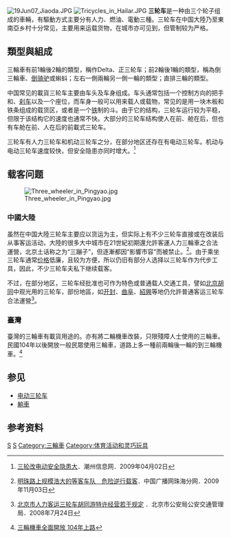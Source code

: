 {{NoteTA
|G1=Transport
}}
{{Otheruses}}
[[File:19Jun07_Jiaoda.JPG|thumb]]
[[File:Tricycles_in_Hailar.JPG|thumb]]
'''三轮车'''是一种由三个轮子组成的車輛，有驅動方式主要分有人力、燃油、電動三種。三轮车在中国大陸乃至東南亞乡村十分常见，主要用来运载货物，在城市亦可见到，但管制较为严格。

== 類型與組成 ==
三輪車有前1輪後2輪的類型，稱作Delta、正三轮车；前2輪後1輪的類型，稱為倒三輪車、[[倒骑驴|倒骑驴]]或蝌蚪；左右一側兩輪另一側一輪的類型；直排三輪的類型。

中国常见的載貨三轮车主要由车头及车身组成。车头通常包括一个控制方向的把手和、[[刹车|刹车]]以及一个座位，而车身一般可以用来载人或载物，常见的是用一块木板和铁条组成的载货区，或者是一个[[铁|铁]]制的斗。由于它的结构，三轮车运行较为平稳，但限于该结构它的速度也通常不快。大部分的三轮车结构使人在前、舱在后，但也有车舱在前、人在后的前載式三轮车。

三轮车有人力三轮车和机动三轮车之分，在部分地区还存在有电动三轮车。机动与电动三轮车速度较快，但安全隐患亦同时增大。<ref>{{zh-cn}}[http://www.cz44.com/news/minshengxinwen/2009-04-02/33350.html 三轮改电动安全隐患大]{{Dead link|date=2018年7月 |bot=InternetArchiveBot |fix-attempted=yes }}．潮州信息网．2009年04月02日</ref>

== 载客问题 ==
[[File:Three_wheeler_in_Pingyao.jpg|thumb]]
=== 中國大陸 ===
虽然在中国大陸三轮车主要应以货运为主，但实际上有不少三轮车直接或在改装后从事客运活动，大陸的很多大中城市在21世紀初期還允許客運人力三輪車之合法運營，北京土话称之为“三蹦子”，但逐漸都因“影響市容”而被禁止。<ref>{{zh-cn}}[http://www.cnr.cn/zhfw/xwzx/zhxw/200911/t20091103_505572023.html 明珠路上规模浩大的等客车队　危险逆行载客]．中国广播网珠海分网．2009年11月03日</ref>。由于乘坐三轮车通常[[价格|价格]]低廉，且较为方便，所以仍旧有部分人选择以三轮车作为代步工具，因此，不少三轮车夫私下继续载客。

不过，在部分地区，三轮车经批准也可作为特色或普通载人交通工具，譬如[[北京|北京]][[胡同|胡同]]中观光用的三轮车，部份地區，如[[开封|开封]]、[[曲阜|曲阜]]、[[紹興|紹興]]等地仍允許普通客运三轮车合法運營<ref>{{zh-cn}}[http://www.bjjtgl.gov.cn/publish/portal2/tab218/info3652.htm 北京市人力客运三轮车胡同游特许经营若干规定] {{Wayback|url=http://www.bjjtgl.gov.cn/publish/portal2/tab218/info3652.htm |date=20101205111821 }}．北京市公安局公安交通管理局．2008年7月24日</ref>。

===臺灣===
臺灣的三輪車有載貨用途的。亦有將二輪機車改裝，只限殘障人士使用的三輪車。民國104年以後開放一般民眾使用三輪車，道路上多一種前兩輪後一輪的到三輪機車。<ref>[https://www.chinatimes.com/amp/realtimenews/20140906003519-260508 三輪機車全面開放 104年上路]</ref>

==参见==
*[[电动三轮车|电动三轮车]]
*[[躺車|躺車]]

== 参考资料 ==
{{Reflist}}

{{公共交通}}

[[Category:自行車類型|S]]
[[Category:摩托車|S]]
[[Category:三輪車|Category:三輪車]]
[[Category:体育活动和灵巧玩具|Category:体育活动和灵巧玩具]]